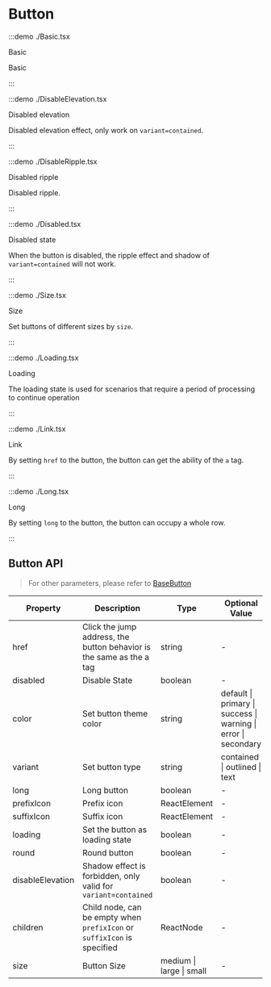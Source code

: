 # Button

:::demo ./Basic.tsx

Basic

Basic

:::

:::demo ./DisableElevation.tsx

Disabled elevation

Disabled elevation effect, only work on `variant=contained`.

:::

:::demo ./DisableRipple.tsx

Disabled ripple

Disabled ripple.

:::

:::demo ./Disabled.tsx

Disabled state

When the button is disabled, the ripple effect and shadow of `variant=contained` will not work.

:::

:::demo ./Size.tsx

Size

Set buttons of different sizes by `size`.

:::

:::demo ./Loading.tsx

Loading

The loading state is used for scenarios that require a period of processing to continue operation

:::

:::demo ./Link.tsx

Link

By setting `href` to the button, the button can get the ability of the `a` tag.

:::

:::demo ./Long.tsx

Long

By setting `long` to the button, the button can occupy a whole row.

:::

## Button API

> For other parameters, please refer to [BaseButton](/BaseButton)

| Property | Description | Type | Optional Value | Default | Require |
| --- | --- | --- | --- | --- | --- |
| href | Click the jump address, the button behavior is the same as the a tag | string | - | - | false |
| disabled | Disable State | boolean | - | false | false |
| color | Set button theme color | string | default &#x007c; primary &#x007c; success &#x007c; warning &#x007c; error &#x007c; secondary | default | false |
| variant | Set button type | string | contained &#x007c; outlined &#x007c; text | contained | false |
| long | Long button | boolean | - | false | false |
| prefixIcon | Prefix icon | ReactElement | - | - | false |
| suffixIcon | Suffix icon | ReactElement | - | - | false |
| loading | Set the button as loading state | boolean | - | - | false |
| round | Round button | boolean | - | - | false |
| disableElevation | Shadow effect is forbidden, only valid for `variant=contained` | boolean | - | - | false |
| children | Child node, can be empty when `prefixIcon` or `suffixIcon` is specified | ReactNode | - | - | false |
| size | Button Size | medium &#x007c; large &#x007c; small | - | middle | false |
